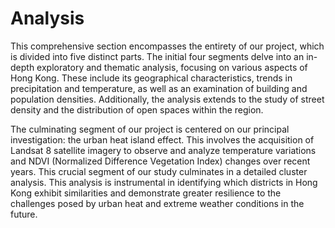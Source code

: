 # Analysis

This comprehensive section encompasses the entirety of our project, which is divided into five distinct parts. The initial four segments delve into an in-depth exploratory and thematic analysis, focusing on various aspects of Hong Kong. These include its geographical characteristics, trends in precipitation and temperature, as well as an examination of building and population densities. Additionally, the analysis extends to the study of street density and the distribution of open spaces within the region.

The culminating segment of our project is centered on our principal investigation: the urban heat island effect. This involves the acquisition of Landsat 8 satellite imagery to observe and analyze temperature variations and NDVI (Normalized Difference Vegetation Index) changes over recent years. This crucial segment of our study culminates in a detailed cluster analysis. This analysis is instrumental in identifying which districts in Hong Kong exhibit similarities and demonstrate greater resilience to the challenges posed by urban heat and extreme weather conditions in the future.

